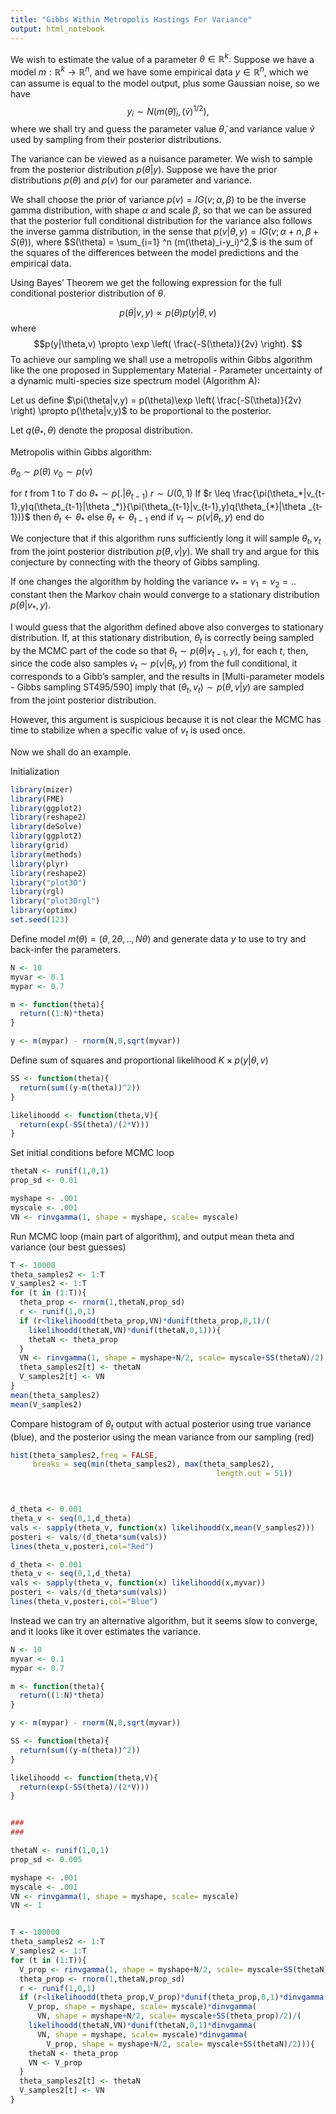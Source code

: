 ```yaml
---
title: "Gibbs Within Metropolis Hastings For Variance"
output: html_notebook
---
```


We wish to estimate the value of a parameter $\theta \in \mathbb{R}^k.$ Suppose we have a model $m:\mathbb{R}^k \rightarrow \mathbb{R}^n,$ and we have some empirical data $y \in \mathbb{R}^n,$ which we can assume is equal to the model output, plus some Gaussian noise, so we have 
$$y_i \sim N(m(\tilde{\theta})_i,(\tilde{v})^{1/2}),$$
where we shall try and guess the parameter value $\tilde{\theta},$ and variance value $\tilde{v}$ used by sampling from their posterior distributions.


The variance can be viewed as a nuisance parameter. We wish to sample from the posterior distribution $p(\theta|y).$ 
Suppose we have the prior distributions $p(\theta)$ and $p(v)$ for our parameter and variance. 

We shall choose the prior of variance $p(v)=IG(v;\alpha,\beta)$ to be the inverse gamma distribution, with shape $\alpha$ and scale $\beta,$ so that we can be assured that the posterior full conditional distribution for the variance also follows the inverse gamma distribution, in the sense that $p(v|\theta,y) = IG(v;\alpha+n, \beta+S(\theta)),$ where $S(\theta) = \sum_{i=1} ^n (m(\theta)_i-y_i)^2,$ is the sum of the squares of the differences between the model predictions and the empirical data.

Using Bayes' Theorem we get the following expression for the full conditional posterior distribution of $\theta$.


$$p(\theta|v,y) \propto p(\theta) p(y|\theta,v)$$
where
$$p(y|\theta,v) \propto \exp \left( \frac{-S(\theta)}{2v} \right).  $$
To achieve our sampling we shall use a metropolis within Gibbs algorithm like the one proposed in Supplementary Material - Parameter uncertainty of
a dynamic multi-species size spectrum model (Algorithm A):

Let us define $\pi(\theta|v,y) = p(\theta)\exp \left( \frac{-S(\theta)}{2v} \right) \propto p(\theta|v,y)$ to be proportional to the posterior.

Let $q(\theta_* , \theta)$ denote the proposal distribution. 

Metropolis within Gibbs algorithm:

$\theta_0 \sim p(\theta)$
$v_0 \sim p(v)$

for $t$ from 1 to $T$ do
$\theta_* \sim p(.|\theta_{t-1})$ 
$r \sim U(0,1)$
If $r \leq \frac{\pi(\theta_*|v_{t-1},y)q(\theta_{t-1}|\theta _*)}{\pi(\theta_{t-1}|v_{t-1},y)q(\theta_{*}|\theta _{t-1})}$ then 
$\theta_t \leftarrow \theta_*$
else
$\theta_t \leftarrow \theta_{t-1}$
end if
$v_t \sim p(v|\theta _t, y )$
end do

We conjecture that if this algorithm runs sufficiently long it will sample $\theta_t , v_t$ from the joint posterior distribution $p(\theta,v|y).$ We shall try and argue for this conjecture by connecting with the theory of Gibbs sampling. 

If one changes the algorithm by holding the variance $v_*=v_1 = v_2 =..$ constant then the Markov chain would converge to a stationary distribution $p(\theta|v_*,y).$ 

I would guess that the algorithm defined above also converges to stationary distribution. If, at this stationary distribution, $\theta_t$ is correctly being sampled by the MCMC part of the code so that $\theta_t \sim p(\theta|v_{t-1},y),$ for each $t$, then, since the code also samples $v_t \sim p(v|\theta_t,y)$ from the full conditional, it corresponds to a Gibb's sampler, and the results in [Multi-parameter models - Gibbs sampling ST495/590] imply that $(\theta_t,v_t) \sim p(\theta,v|y)$ are sampled from the joint posterior distribution.

However, this argument is suspicious because it is not clear the MCMC has time to stabilize when a specific value of $v_t$ is used once.

Now we shall do an example.

Initialization


```r
library(mizer)
library(FME)
library(ggplot2)
library(reshape2)
library(deSolve)
library(ggplot2)
library(grid)
library(methods)
library(plyr)
library(reshape2)
library("plot3D")
library(rgl)
library("plot3Drgl")
library(optimx)
set.seed(123)
```

Define model $m(\theta) = (\theta,2 \theta,..,N \theta)$ and generate data $y$ to use to try and back-infer the parameters.

```r
N <- 10
myvar <- 0.1
mypar <- 0.7

m <- function(theta){
  return((1:N)*theta)
}

y <- m(mypar) - rnorm(N,0,sqrt(myvar))
```

Define sum of squares and proportional likelihood $K \times p(y|\theta,v)$

```r
SS <- function(theta){
  return(sum((y-m(theta))^2))
}

likelihoodd <- function(theta,V){
  return(exp(-SS(theta)/(2*V)))
}

```

Set initial conditions before MCMC loop

```r
thetaN <- runif(1,0,1)
prop_sd <- 0.01

myshape <- .001
myscale <- .001
VN <- rinvgamma(1, shape = myshape, scale= myscale)
```

Run MCMC loop (main part of algorithm), and output mean theta and variance (our best guesses)

```r
T <- 10000
theta_samples2 <- 1:T
V_samples2 <- 1:T
for (t in (1:T)){
  theta_prop <- rnorm(1,thetaN,prop_sd)
  r <- runif(1,0,1)
  if (r<likelihoodd(theta_prop,VN)*dunif(theta_prop,0,1)/(
    likelihoodd(thetaN,VN)*dunif(thetaN,0,1))){
    thetaN <- theta_prop
  } 
  VN <- rinvgamma(1, shape = myshape+N/2, scale= myscale+SS(thetaN)/2)
  theta_samples2[t] <- thetaN
  V_samples2[t] <- VN
} 
mean(theta_samples2)
mean(V_samples2)
```

Compare histogram of $\theta_t$ output with actual posterior using true variance (blue), and the posterior using the mean variance from our sampling (red)

```r
hist(theta_samples2,freq = FALSE,
     breaks = seq(min(theta_samples2), max(theta_samples2),
                                              length.out = 51))



d_theta <- 0.001
theta_v <- seq(0,1,d_theta)
vals <- sapply(theta_v, function(x) likelihoodd(x,mean(V_samples2)))
posteri <- vals/(d_theta*sum(vals))
lines(theta_v,posteri,col="Red")

d_theta <- 0.001
theta_v <- seq(0,1,d_theta)
vals <- sapply(theta_v, function(x) likelihoodd(x,myvar))
posteri <- vals/(d_theta*sum(vals))
lines(theta_v,posteri,col="Blue")
```

Instead we can try an alternative algorithm, but it seems slow to converge, and it looks like it over estimates the variance.

```r
N <- 10
myvar <- 0.1
mypar <- 0.7

m <- function(theta){
  return((1:N)*theta)
}

y <- m(mypar) - rnorm(N,0,sqrt(myvar))

SS <- function(theta){
  return(sum((y-m(theta))^2))
}

likelihoodd <- function(theta,V){
  return(exp(-SS(theta)/(2*V)))
}


###
###

thetaN <- runif(1,0,1)
prop_sd <- 0.005

myshape <- .001
myscale <- .001
VN <- rinvgamma(1, shape = myshape, scale= myscale)
VN <- 1


T <- 100000
theta_samples2 <- 1:T
V_samples2 <- 1:T
for (t in (1:T)){
  V_prop <- rinvgamma(1, shape = myshape+N/2, scale= myscale+SS(thetaN)/2)
  theta_prop <- rnorm(1,thetaN,prop_sd)
  r <- runif(1,0,1)
  if (r<likelihoodd(theta_prop,V_prop)*dunif(theta_prop,0,1)*dinvgamma(
    V_prop, shape = myshape, scale= myscale)*dinvgamma(
      VN, shape = myshape+N/2, scale= myscale+SS(theta_prop)/2)/(
    likelihoodd(thetaN,VN)*dunif(thetaN,0,1)*dinvgamma(
      VN, shape = myshape, scale= myscale)*dinvgamma(
        V_prop, shape = myshape+N/2, scale= myscale+SS(thetaN)/2))){
    thetaN <- theta_prop
    VN <- V_prop
  } 
  theta_samples2[t] <- thetaN
  V_samples2[t] <- VN
} 

```